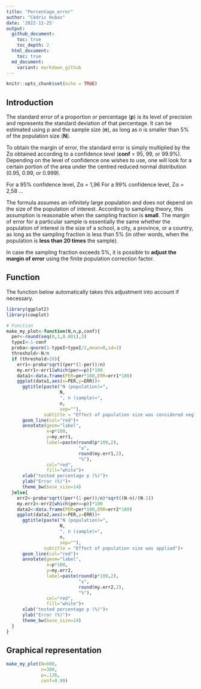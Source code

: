 ```yaml
---
title: "Percentage_error"
author: "Cédric Hubas"
date: '2022-11-25'
output: 
  github_document:
    toc: true
    toc_depth: 2
  html_document:
    toc: true
  md_document:
    variant: markdown_github
---
```


```r
knitr::opts_chunk$set(echo = TRUE)
```

## Introduction

The standard error of a proportion or percentage (**p**) is its level of precision and represents the standard deviation of that percentage. It can be estimated using p and the sample size (**n**), as long as n is smaller than 5% of the population size (**N**).

To obtain the margin of error, the standard error is simply multiplied by the Zα obtained according to a confidence level (**conf** = 95, 99, or 99.9%). Depending on the level of confidence one wishes to use, one will look for a certain portion of the area under the centred reduced normal distribution (0.95, 0.99, or 0.999).

For a 95% confidence level, Zα = 1,96
For a 99% confidence level, Zα = 2,58 ...

The formula assumes an infinitely large population and does not depend on the size of the population of interest. According to sampling theory, this assumption is reasonable when the sampling fraction is **small**. The margin of error for a particular sample is essentially the same whether the population of interest is the size of a school, a city, a province, or a country, as long as the sampling fraction is less than 5% (in other words, when the population is **less than 20 times** the sample).

In case the sampling fraction exceeds 5%, it is possible to **adjust the margin of error** using the finite population correction factor.

## Function

The function below automatically takes this adjustment into account if necessary.

```r
library(ggplot2)
library(cowplot)

# Function
make_my_plot<-function(N,n,p,conf){
  per<-round(seq(0,1,0.001),3)
  typeI<-1-conf
  proba<-qnorm(1-typeI+typeI/2,mean=0,sd=1)
  threshold<-N/n
  if (threshold>20){
    err1<-proba*sqrt((per*(1-per))/n)
    my.err1<-err1[which(per==p)]*100
    data1<-data.frame(PER=per*100,ERR=err1*100)
    ggplot(data1,aes(x=PER,y=ERR))+
      ggtitle(paste("N (population)=",
                    N,
                    ", n (sample)=",
                    n,
                    sep=""),
              subtitle = "Effect of population size was considered negligible")+
      geom_line(col="red")+
      annotate(geom="label",
               x=p*100,
               y=my.err1,
               label=paste(round(p*100,2),
                           "±",
                           round(my.err1,2),
                           "%"),
               col="red",
               fill="white")+
      xlab("tested percentage p (%)")+
      ylab("Error (%)")+
      theme_bw(base_size=14)
  }else{
    err2<-proba*sqrt((per*(1-per))/n)*sqrt((N-n)/(N-1))
    my.err2<-err2[which(per==p)]*100
    data2<-data.frame(PER=per*100,ERR=err2*100)
    ggplot(data2,aes(x=PER,y=ERR))+
      ggtitle(paste("N (population)=",
                    N,
                    ", n (sample)=",
                    n,
                    sep=""),
              subtitle = "Effect of population size was applied")+
      geom_line(col="red")+
      annotate(geom="label",
               x=p*100,
               y=my.err2,
               label=paste(round(p*100,2),
                           "±",
                           round(my.err2,2),
                           "%"),
               col="red",
               fill="white")+
      xlab("tested percentage p (%)")+
      ylab("Error (%)")+
      theme_bw(base_size=14)
  }
}

```

## Graphical representation

```r
make_my_plot(N=600,
             n=300,
             p=.136,
             conf=0.99)
```
